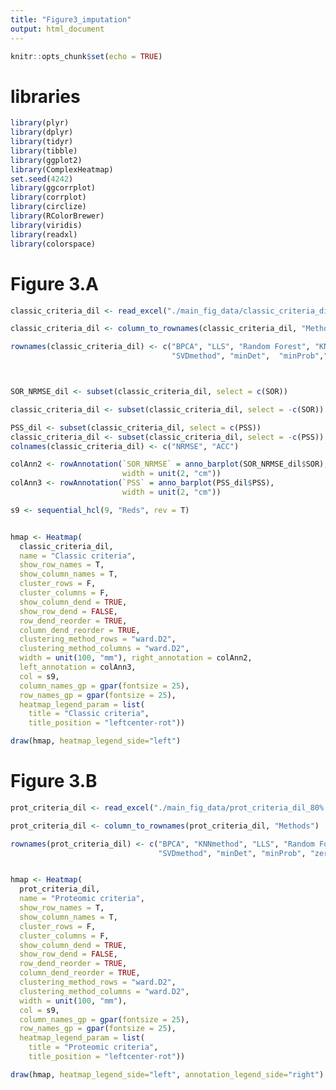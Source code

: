 ```yaml
---
title: "Figure3_imputation"
output: html_document
---
```


```r
knitr::opts_chunk$set(echo = TRUE)
```

# libraries
```r
library(plyr)
library(dplyr)
library(tidyr)
library(tibble)
library(ggplot2)
library(ComplexHeatmap)
set.seed(4242)
library(ggcorrplot)
library(corrplot)
library(circlize)
library(RColorBrewer)
library(viridis)
library(readxl)
library(colorspace)
```

# Figure 3.A
```r
classic_criteria_dil <- read_excel("./main_fig_data/classic_criteria_dil_80%.xlsx")

classic_criteria_dil <- column_to_rownames(classic_criteria_dil, "Methods")

rownames(classic_criteria_dil) <- c("BPCA", "LLS", "Random Forest", "KNNmethod",
                                    "SVDmethod", "minDet",  "minProb","Zero")



SOR_NRMSE_dil <- subset(classic_criteria_dil, select = c(SOR))

classic_criteria_dil <- subset(classic_criteria_dil, select = -c(SOR))

PSS_dil <- subset(classic_criteria_dil, select = c(PSS))
classic_criteria_dil <- subset(classic_criteria_dil, select = -c(PSS))
colnames(classic_criteria_dil) <- c("NRMSE", "ACC")

colAnn2 <- rowAnnotation(`SOR_NRMSE` = anno_barplot(SOR_NRMSE_dil$SOR),
                         width = unit(2, "cm"))
colAnn3 <- rowAnnotation(`PSS` = anno_barplot(PSS_dil$PSS),
                         width = unit(2, "cm"))

s9 <- sequential_hcl(9, "Reds", rev = T)


hmap <- Heatmap(
  classic_criteria_dil,
  name = "Classic criteria",
  show_row_names = T,
  show_column_names = T,
  cluster_rows = F,
  cluster_columns = F,
  show_column_dend = TRUE,
  show_row_dend = FALSE,
  row_dend_reorder = TRUE,
  column_dend_reorder = TRUE,
  clustering_method_rows = "ward.D2",
  clustering_method_columns = "ward.D2",
  width = unit(100, "mm"), right_annotation = colAnn2,
  left_annotation = colAnn3,
  col = s9,
  column_names_gp = gpar(fontsize = 25),
  row_names_gp = gpar(fontsize = 25),
  heatmap_legend_param = list(
    title = "Classic criteria",
    title_position = "leftcenter-rot"))

draw(hmap, heatmap_legend_side="left")
```

# Figure 3.B
```r
prot_criteria_dil <- read_excel("./main_fig_data/prot_criteria_dil_80%.xlsx")

prot_criteria_dil <- column_to_rownames(prot_criteria_dil, "Methods")

rownames(prot_criteria_dil) <- c("BPCA", "KNNmethod", "LLS", "Random Forest",
                                 "SVDmethod", "minDet", "minProb", "zero")


hmap <- Heatmap(
  prot_criteria_dil,
  name = "Proteomic criteria",
  show_row_names = T,
  show_column_names = T,
  cluster_rows = F,
  cluster_columns = F,
  show_column_dend = TRUE,
  show_row_dend = FALSE,
  row_dend_reorder = TRUE,
  column_dend_reorder = TRUE,
  clustering_method_rows = "ward.D2",
  clustering_method_columns = "ward.D2",
  width = unit(100, "mm"),
  col = s9,
  column_names_gp = gpar(fontsize = 25),
  row_names_gp = gpar(fontsize = 25),
  heatmap_legend_param = list(
    title = "Proteomic criteria",
    title_position = "leftcenter-rot"))

draw(hmap, heatmap_legend_side="left", annotation_legend_side="right")
```



